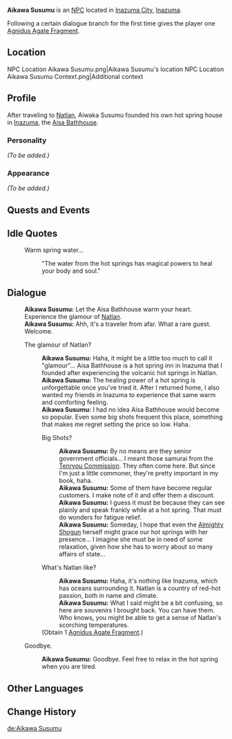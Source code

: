 {{Meta
<!-- Remove this template after adding the missing info -->
|missing_NPC_profile  = yes
}}
{{Character Infobox
|type             = NPC
|image            = NPC Aikawa Susumu.png
|realname         = 
|region           = Inazuma
|affiliation      = 
|title            = Owner of [[Aisa Bathhouse]]
|voiceEN          = 
|voiceCN          = 
|voiceJP          = 
|dialoguereward   = {{card|Agnidus Agate Fragment|1}}
}}
'''Aikawa Susumu''' is an [[NPC]] located in [[Inazuma City]], [[Inazuma]].

Following a certain dialogue branch for the first time gives the player one [[Agnidus Agate Fragment]].

==Location==
<gallery>
NPC Location Aikawa Susumu.png|Aikawa Susumu's location
NPC Location Aikawa Susumu Context.png|Additional context
</gallery>

==Profile==
After traveling to [[Natlan]], Aiwaka Susumu founded his own hot spring house in [[Inazuma]], the [[Aisa Bathhouse]].

===Personality===
''(To be added.)''

===Appearance===
''(To be added.)''

==Quests and Events==
{{Quests and Events}}

==Idle Quotes==
{{Dialogue start}}
: {{DIcon|Idle}} Warm spring water...
:: {{A|VO Aikawa Susumu 01.ogg}} "The water from the hot springs has magical powers to heal your body and soul."
{{Dialogue end}}

==Dialogue==
{{Dialogue start}}
:'''Aikawa Susumu:''' Let the Aisa Bathhouse warm your heart. Experience the glamour of [[Natlan]].
:'''Aikawa Susumu:''' Ahh, it's a traveler from afar. What a rare guest. Welcome.
:{{DIcon}} The glamour of Natlan?
::'''Aikawa Susumu:''' Haha, it might be a little too much to call it "glamour"... Aisa Bathhouse is a hot spring inn in Inazuma that I founded after experiencing the volcanic hot springs in Natlan.
::'''Aikawa Susumu:''' The healing power of a hot spring is unforgettable once you've tried it. After I returned home, I also wanted my friends in Inazuma to experience that same warm and comforting feeling.
::'''Aikawa Susumu:''' I had no idea Aisa Bathhouse would become so popular. Even some big shots frequent this place, something that makes me regret setting the price so low. Haha.
::{{DIcon}} Big Shots?
:::'''Aikawa Susumu:''' By no means are they senior government officials... I meant those samurai from the [[Tenryou Commission]]. They often come here. But since I'm just a little commoner, they're pretty important in my book, haha.
:::'''Aikawa Susumu:''' Some of them have become regular customers. I make note of it and offer them a discount.
:::'''Aikawa Susumu:''' I guess it must be because they can see plainly and speak frankly while at a hot spring. That must do wonders for fatigue relief.
:::'''Aikawa Susumu:''' Someday, I hope that even the [[Ei|Almighty Shogun]] herself might grace our hot springs with her presence... I imagine she must be in need of some relaxation, given how she has to worry about so many affairs of state...
::{{DIcon|Reward}} What's Natlan like?
:::'''Aikawa Susumu:''' Haha, it's nothing like Inazuma, which has oceans surrounding it. Natlan is a country of red-hot passion, both in name and climate.
:::'''Aikawa Susumu:''' What I said might be a bit confusing, so here are souvenirs I brought back. You can have them. Who knows, you might be able to get a sense of Natlan's scorching temperatures.
::;(Obtain 1 [[Agnidus Agate Fragment]].)
:{{DIcon}} Goodbye.
::'''Aikawa Susumu:''' Goodbye. Feel free to relax in the hot spring when you are tired.
{{Dialogue end}}

==Other Languages==
{{Other Languages
|default_hidden = 1
|en      = Aikawa Susumu
|zhs     = 蓝川丞
|zhs_rm  = Lánchuān Chéng
|zht     = 藍川丞
|zht_rm  = Lánchuān Chéng
|ja      = {{Rubi|藍|あい|川|かわ|丞|すすむ}}
|ja_rm   = Aikawa Susumu
|ko      = 아이카와 스스무
|es      = Aikawa Susumu
|fr      = Aikawa Susumu
|ru      = Айкава Сусуму
|th      = Aikawa Susumu
|vi      = Aikawa Susumu
|de      = Aikawa Susumu
|id      = Aikawa Susumu
|pt      = Aikawa Susumu
|tr      = Aikawa Susumu
|it      = Aikawa Susumu
}}

==Change History==
{{Change History|2.0}}
<!--
==References==
{{Reflist}}-->

[[de:Aikawa Susumu]]